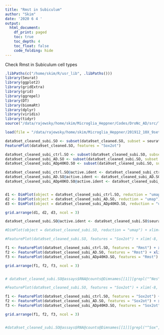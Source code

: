```yaml
---
title: "Rmst in Subiculum"
author: "Skim"
date: '2020 6 4 '
output: 
  html_document:
    df_print: paged
    toc: true
    toc_depth: 4
    toc_float: false
    code_folding: hide
---
```


Check Rmst in Subiculum cell types

```r
.libPaths(c("/home/skim/R/usr_lib", .libPaths()))
library(Seurat)
library(ggplot2)
library(gridExtra)
library(grid)
library(ggrepel)
library(DT)
library(biomaRt)
library(dplyr)
library(viridis)
library(tidyr)
source("/data/rajewsky/home/skim/Microglia_Heppner/Codes/DroNc_AD/src/TopGO_scRNA.R")
```

```r
load(file = "/data/rajewsky/home/skim/Microglia_Heppner/201912_10X_9sets/R_Scripts/20200221_figure1_for_meeting_report_Seurat_object.Robj")

data9set_cleaned_subi.SO <- subset(data9set_cleaned.SO, subset = seurat_clusters %in% c(14, 15, 17, 19, 20))
FeaturePlot(data9set_cleaned.SO, features = "Sox2ot")
```

```r
data9set_cleaned_subi_ctrl.SO <- subset(data9set_cleaned_subi.SO, subset = sample %in% "Ctrl")
data9set_cleaned_subi_AD.SO <- subset(data9set_cleaned_subi.SO, subset = sample %in% "AD")
data9set_cleaned_subi_ADp40KO.SO <- subset(data9set_cleaned_subi.SO, subset = sample %in% "ADp40KO")

data9set_cleaned_subi_ctrl.SO@active.ident <- data9set_cleaned_subi_ctrl.SO$seurat_clusters
data9set_cleaned_subi_AD.SO@active.ident <- data9set_cleaned_subi_AD.SO$seurat_clusters
data9set_cleaned_subi_ADp40KO.SO@active.ident <- data9set_cleaned_subi_ADp40KO.SO$seurat_clusters


d1 <- DimPlot(object = data9set_cleaned_subi_ctrl.SO, reduction = "umap") + xlim(-8, 10) + ylim(-8, 18) + ggtitle("WT subiculum")
d2 <- DimPlot(object = data9set_cleaned_subi_AD.SO, reduction = "umap") + xlim(-8, 10) + ylim(-8, 18) + ggtitle("AD subiculum")
d3 <- DimPlot(object = data9set_cleaned_subi_ADp40KO.SO, reduction = "umap") + xlim(-8, 10) + ylim(-8, 18) + ggtitle("ADp40KO subiculum")

grid.arrange(d1, d2, d3, ncol = 3)
```

```r
data9set_cleaned_subi.SO@active.ident <- data9set_cleaned_subi.SO$seurat_clusters

#DimPlot(object = data9set_cleaned_subi.SO, reduction = "umap") + xlim(-8, 10) + ylim(-8, 18)

#FeaturePlot(data9set_cleaned_subi.SO, features = "Sox2ot") + xlim(-8, 10) + ylim(-8, 18)

f1 <- FeaturePlot(data9set_cleaned_subi_ctrl.SO, features = "Rmst") + xlim(-8, 10) + ylim(-8, 18)
f2 <- FeaturePlot(data9set_cleaned_subi_AD.SO, features = "Rmst") + xlim(-8, 10) + ylim(-8, 18)
f3 <- FeaturePlot(data9set_cleaned_subi_ADp40KO.SO, features = "Rmst") + xlim(-8, 10) + ylim(-8, 18)

grid.arrange(f1, f2, f3, ncol = 3)


# data9set_cleaned_subi.SO@assays$RNA@counts@Dimnames[[1]][grepl("^Nes", data9set_cleaned_subi.SO@assays$RNA@counts@Dimnames[[1]])]

```

```r

#FeaturePlot(data9set_cleaned_subi.SO, features = "Sox2ot") + xlim(-8, 10) + ylim(-8, 18)

f1 <- FeaturePlot(data9set_cleaned_subi_ctrl.SO, features = "Sox2ot") + xlim(-8, 10) + ylim(-8, 18)
f2 <- FeaturePlot(data9set_cleaned_subi_AD.SO, features = "Sox2ot") + xlim(-8, 10) + ylim(-8, 18)
f3 <- FeaturePlot(data9set_cleaned_subi_ADp40KO.SO, features = "Sox2ot") + xlim(-8, 10) + ylim(-8, 18)

grid.arrange(f1, f2, f3, ncol = 3)


#data9set_cleaned_subi.SO@assays$RNA@counts@Dimnames[[1]][grepl("^Sox", data9set_cleaned_subi.SO@assays$RNA@counts@Dimnames[[1]])]
```


